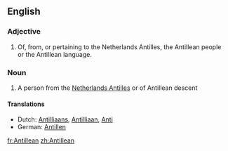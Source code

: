 ==English==

===Adjective===
{{en-adj|-}}

# Of, from, or pertaining to the Netherlands Antilles, the Antillean people or the Antillean language.

===Noun===
{{en-noun}}

# A person from the [[Netherlands Antilles]] or of Antillean descent

====Translations====
* Dutch: [[Antilliaans]], [[Antilliaan]], {{qualifier|slang}} [[Anti]]
*German: [[Antillen]]

[[fr:Antillean]]
[[zh:Antillean]]